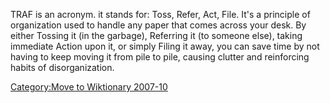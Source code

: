 [[Category:Move to Wiktionary 2007-10]]

TRAF is an acronym. it stands for: Toss, Refer, Act, File. It's a principle of organization used to handle any paper that comes across your desk. By either Tossing it (in the garbage), Referring it (to someone else), taking immediate Action upon it, or simply Filing it away, you can save time by not having to keep moving it from pile to pile, causing clutter and reinforcing habits of disorganization.

{{Uncategorized|date=September 2007}}

{{stub}}